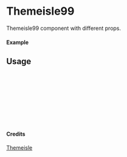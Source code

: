 
<Meta of={Themeisle99} title="Themeisle/Themeisle99" />

# Themeisle99

Themeisle99 component with different props.

#### Example

<Canvas of={Themeisle99.Primary} />

## Usage

```ts
import { Themeisle99 } from "yadl-ui";

const Example = () => {
  return (
      <Themeisle99 />
  );
};

export default Example;
```

#### Credits
[Themeisle](https://themeisle.com/illustrations/)
